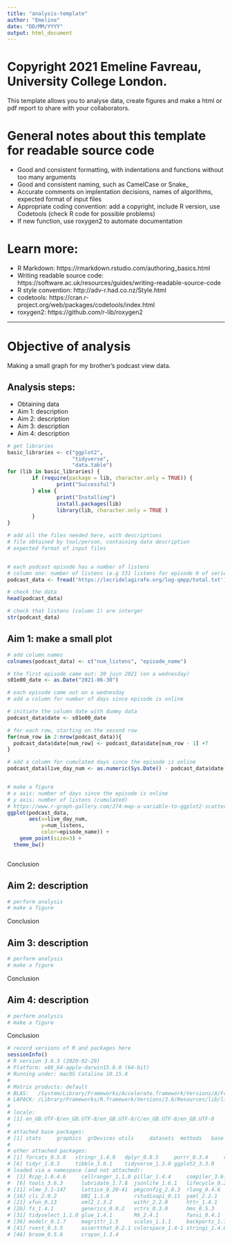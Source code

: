 ```yaml
---
title: "analysis-template"
author: "Emeline"
date: "DD/MM/YYYY"
output: html_document
---
```

# Copyright 2021 Emeline Favreau, University College London.

This template allows you to analyse data, create figures and make a html or pdf report to share with your collaborators.

# General notes about this template for readable source code
- Good and consistent formatting, with indentations and functions without too many arguments
- Good and consistent naming, such as CamelCase or Snake_
- Accurate comments on implentation decisions, names of algorithms, expected format of input files
- Appropriate coding convention: add a copyright, include R version, use Codetools (check R code for possible problems)
- If new function, use roxygen2 to automate documentation

# Learn more:
- R Markdown: https://rmarkdown.rstudio.com/authoring_basics.html
- Writing readable source code: https://software.ac.uk/resources/guides/writing-readable-source-code
- R style convention: http://adv-r.had.co.nz/Style.html
- codetools: https://cran.r-project.org/web/packages/codetools/index.html
- roxygen2: https://github.com/r-lib/roxygen2

---
# Objective of analysis
Making a small graph for my brother's podcast view data.


## Analysis steps:
- Obtaining data
- Aim 1: description
- Aim 2: description
- Aim 3: description
- Aim 4: description



```r
# get libraries
basic_libraries <- c("ggplot2",
                     "tidyverse",
                     "data.table")
for (lib in basic_libraries) {
        if (require(package = lib, character.only = TRUE)) {
                print("Successful")
        } else {
                print("Installing")
                install.packages(lib)
                library(lib, character.only = TRUE )
        }
}
```

```r
# add all the files needed here, with descriptions
# file obtained by tool/person, containing data description
# expected format of input files


# each podcast episode has a number of listens
# column one: number of listens (e.g 331 listens for episode 0 of series 1)
podcast_data <- fread('https://lecridelagirafe.org/log-qmpp/total.txt')

# check the data
head(podcast_data)

# check that listens (column 1) are interger
str(podcast_data)


```

## Aim 1: make a small plot 

```r
# add column names
colnames(podcast_data) <- c("num_listens", "episode_name")

# the first episode came out: 30 juin 2021 (on a wednesday)
s01e00_date <- as.Date("2021-06-30")

# each episode came out on a wednesday
# add a column for number of days since episode is online

# initiate the column date with dummy data
podcast_data$date <- s01e00_date

# for each row, starting on the second row  
for(num_row in 2:nrow(podcast_data)){
  podcast_data$date[num_row] <- podcast_data$date[num_row - 1] +7
}

# add a column for cumulated days since the episode is online
podcast_data$live_day_num <- as.numeric(Sys.Date() - podcast_data$date)


# make a figure 
# x axis: number of days since the episode is online
# y axis: number of listens (cumulated)
# https://www.r-graph-gallery.com/274-map-a-variable-to-ggplot2-scatterplot.html
ggplot(podcast_data,
       aes(x=live_day_num,
           y=num_listens,
           color=episode_name)) + 
    geom_point(size=3) +
  theme_bw()



```

Conclusion

## Aim 2: description

```r
# perform analysis 
# make a figure 
```

Conclusion

## Aim 3: description

```r
# perform analysis 
# make a figure 
```

Conclusion

## Aim 4: description

```r
# perform analysis 
# make a figure 
```

Conclusion


```r
# record versions of R and packages here
sessionInfo()
# R version 3.6.3 (2020-02-29)
# Platform: x86_64-apple-darwin15.6.0 (64-bit)
# Running under: macOS Catalina 10.15.4
# 
# Matrix products: default
# BLAS:   /System/Library/Frameworks/Accelerate.framework/Versions/A/Frameworks/vecLib.framework/Versions/A/libBLAS.dylib
# LAPACK: /Library/Frameworks/R.framework/Versions/3.6/Resources/lib/libRlapack.dylib
# 
# locale:
# [1] en_GB.UTF-8/en_GB.UTF-8/en_GB.UTF-8/C/en_GB.UTF-8/en_GB.UTF-8
# 
# attached base packages:
# [1] stats     graphics  grDevices utils     datasets  methods   base     
# 
# other attached packages:
# [1] forcats_0.5.0   stringr_1.4.0   dplyr_0.8.5     purrr_0.3.4     readr_1.3.1    
# [6] tidyr_1.0.3     tibble_3.0.1    tidyverse_1.3.0 ggplot2_3.3.0  
# loaded via a namespace (and not attached):
#  [1] Rcpp_1.0.4.6     cellranger_1.1.0 pillar_1.4.4     compiler_3.6.3   dbplyr_1.4.3    
#  [6] tools_3.6.3      lubridate_1.7.8  jsonlite_1.6.1   lifecycle_0.2.0  gtable_0.3.0    
# [11] nlme_3.1-147     lattice_0.20-41  pkgconfig_2.0.3  rlang_0.4.6      reprex_0.3.0    
# [16] cli_2.0.2        DBI_1.1.0        rstudioapi_0.11  yaml_2.2.1       haven_2.2.0     
# [21] xfun_0.13        xml2_1.3.2       withr_2.2.0      httr_1.4.1       knitr_1.28      
# [26] fs_1.4.1         generics_0.0.2   vctrs_0.3.0      hms_0.5.3        grid_3.6.3      
# [31] tidyselect_1.1.0 glue_1.4.1       R6_2.4.1         fansi_0.4.1      readxl_1.3.1    
# [36] modelr_0.1.7     magrittr_1.5     scales_1.1.1     backports_1.1.7  ellipsis_0.3.0  
# [41] rvest_0.3.5      assertthat_0.2.1 colorspace_1.4-1 stringi_1.4.6    munsell_0.5.0   
# [46] broom_0.5.6      crayon_1.3.4 
```